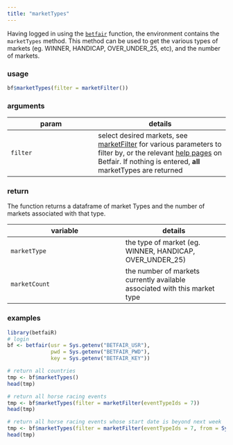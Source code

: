 ```yaml
---
title: "marketTypes"
---
```


Having logged in using the [`betfair`](betfair.html) function, the environment contains the `marketTypes` method.  This method can be used to get the various types of markets (eg. WINNER, HANDICAP, OVER_UNDER_25, etc), and the number of markets.

### usage

```r
bf$marketTypes(filter = marketFilter())
```

### arguments

param | details
------|---------
`filter` | select desired markets, see [marketFilter](marketFilter.html) for various parameters to filter by, or the relevant [help pages](https://api.developer.betfair.com/services/webapps/docs/display/1smk3cen4v3lu3yomq5qye0ni/Betting+Type+Definitions#BettingTypeDefinitions-MarketFilter) on Betfair.  If nothing is entered, **all** marketTypes are returned

### return

The function returns a dataframe of market Types and the number of markets associated with that type.

variable | details
---------|--------
`marketType` | the type of market (eg. WINNER, HANDICAP, OVER_UNDER_25)
`marketCount` | the number of markets currently available associated with this market type

### examples

```r
library(betfaiR)
# login
bf <- betfair(usr = Sys.getenv("BETFAIR_USR"),
              pwd = Sys.getenv("BETFAIR_PWD"),
              key = Sys.getenv("BETFAIR_KEY"))

# return all countries
tmp <- bf$marketTypes()
head(tmp)

# return all horse racing events
tmp <- bf$marketTypes(filter = marketFilter(eventTypeIds = 7))
head(tmp)

# return all horse racing events whose start date is beyond next week
tmp <- bf$marketTypes(filter = marketFilter(eventTypeIds = 7, from = Sys.Date() + 7))
head(tmp)
```

